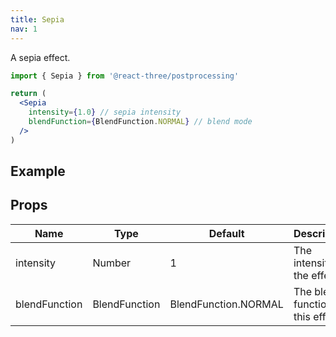 ```yaml
---
title: Sepia
nav: 1
---
```


A sepia effect.

```jsx
import { Sepia } from '@react-three/postprocessing'

return (
  <Sepia
    intensity={1.0} // sepia intensity
    blendFunction={BlendFunction.NORMAL} // blend mode
  />
)
```

## Example

<Codesandbox id="6jyby" />

## Props

| Name          | Type          | Default              | Description                        |
| ------------- | ------------- | -------------------- | ---------------------------------- |
| intensity     | Number        | 1                    | The intensity of the effect        |
| blendFunction | BlendFunction | BlendFunction.NORMAL | The blend function of this effect. |
